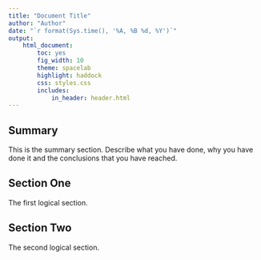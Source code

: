 ```yaml
---
title: "Document Title"
author: "Author"
date: "`r format(Sys.time(), '%A, %B %d, %Y')`"
output:
    html_document:
        toc: yes
        fig_width: 10
        theme: spacelab
        highlight: haddock
        css: styles.css
        includes:
            in_header: header.html
---
```


## Summary

This is the summary section. Describe what you have done, why you have done it and the conclusions that you have reached.

## Section One

The first logical section.

## Section Two

The second logical section.

\  

